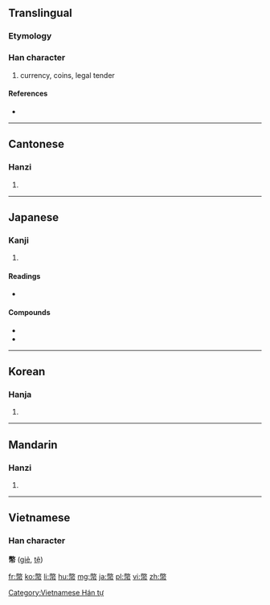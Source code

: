 {{also|币}}
==Translingual==

===Etymology===
{{Han compound|敝|巾|c1=p|c2=s|t2=towel|ls=psc}}

===Han character===
{{Han char|rn=50|rad=巾|as=12|sn=15|four=9822<sub>7</sub>|canj=火大中月 (FKLB)}}

# currency, coins, legal tender

====References====
* {{Han ref|kx=0337.020|dkj=09088|dj=0644.010|hdz=10753.010|uh=5E63|ud=24163|bh=B9F4|bd=47604}}

----

==Cantonese==

===Hanzi===
{{yue-hanzi|jyut=|y=bai6|sim=币}}

# {{defn|Cantonese|sort=巾12}}

----

==Japanese==

===Kanji===
{{ja-kanji|grade=c|rs=巾12}}

# {{defn|Japanese|sort=巾12}}

====Readings====
* {{ja-readings|on=[[へい]] (hei)|kun=[[ぬさ]] (nusa), [[たから]] (takara), [[ぜに]] (zeni)}}

====Compounds====
* {{term|貨幣||[[currency]]|tr=[[かへい]], [[kahei]]|lang=ja|sc=Jpan}}
* {{term|紙幣||[[paper money]], bill, note|tr=[[しへい]], [[shihei]]|lang=ja|sc=Jpan}}

----

==Korean==

===Hanja===
{{ko-hanja|hangeul=폐|rv=pye|mr=p'ye}}

# {{defn|Korean|sort=巾12}}

----

==Mandarin==

===Hanzi===
{{cmn-hanzi|sim=币|pin=[[bì]] ([[bi4]]), [[chàn]] ([[chan4]])|wg=pi<sup>4</sup>, ch'an<sup>4</sup>}}
#{{defn|Mandarin|sort=巾12}}

----

==Vietnamese==
===Han character===
'''幣''' ([[giẻ]], [[tệ]])

[[Category:Vietnamese Hán tự]]

[[fr:幣]]
[[ko:幣]]
[[li:幣]]
[[hu:幣]]
[[mg:幣]]
[[ja:幣]]
[[pl:幣]]
[[vi:幣]]
[[zh:幣]]